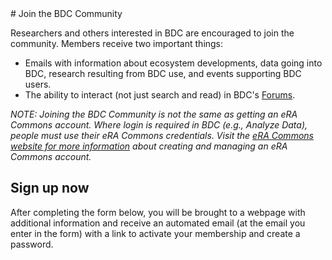 
<PageContent width="95%" maxWidth="1200px" center gutters>
# Join the BDC Community

Researchers and others interested in BDC are encouraged to join the community. Members receive two important things:

-   Emails with information about ecosystem developments, data going into BDC, research resulting from BDC use, and events supporting BDC users. 
-   The ability to interact (not just search and read) in BDC's [Forums](https://bdcatalyst.freshdesk.com/support/discussions/60000024585).

*NOTE: Joining the BDC Community is not the same as getting an eRA Commons account. Where login is required in BDC (e.g., Analyze Data), people must use their eRA Commons credentials. Visit the [eRA Commons website for more information](https://www.era.nih.gov/register-accounts/create-and-edit-an-account.htm)  about creating and managing an eRA Commons account.*

## Sign up now

After completing the form below, you will be brought to a webpage with additional information and receive an automated email (at the email you enter in the form) with a link to activate your membership and create a password.


</PageContent>